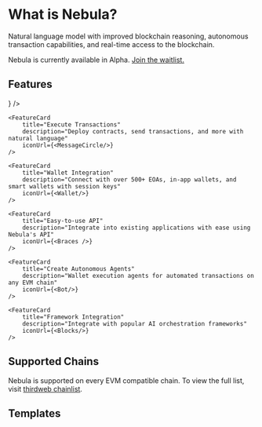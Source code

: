 
# What is Nebula?

Natural language model with improved blockchain reasoning, autonomous transaction capabilities, and real-time access to the blockchain.

Nebula is currently available in Alpha. [Join the waitlist.](https://thirdweb.com/nebula)

<DocImage src={NebulaDiagram} />

## Features

<div
	className="my-4 grid gap-2 md:grid-cols-2 lg:grid-cols-2 "
>
	<FeatureCard
		title="Proprietary Blockchain Model"
		description="Trained on over 2,500+ EVM networks and 1M+ contracts"
		iconUrl={<File />}
	/>

    <FeatureCard
    	title="Execute Transactions"
    	description="Deploy contracts, send transactions, and more with natural language"
		iconUrl={<MessageCircle/>}
    />

	<FeatureCard
    	title="Wallet Integration"
    	description="Connect with over 500+ EOAs, in-app wallets, and smart wallets with session keys"
		iconUrl={<Wallet/>}
    />

	<FeatureCard
    	title="Easy-to-use API"
    	description="Integrate into existing applications with ease using Nebula's API"
    	iconUrl={<Braces />}
    />

	<FeatureCard
    	title="Create Autonomous Agents"
    	description="Wallet execution agents for automated transactions on any EVM chain"
    	iconUrl={<Bot/>}
    />

	<FeatureCard
    	title="Framework Integration"
    	description="Integrate with popular AI orchestration frameworks"
		iconUrl={<Blocks/>}
    />
</div>

## Supported Chains
Nebula is supported on every EVM compatible chain. To view the full list, visit [thirdweb chainlist](https://thirdweb.com/chainlist).

<DocImage src={SupportedChains} />

## Templates

<Stack>

<GithubTemplateCard title="Bouncer Eliza Agent" href="https://github.com/thirdweb-example/bouncer-eliza-agent" />

</Stack>




